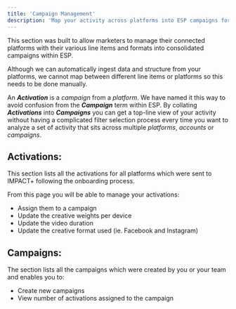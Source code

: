 ```yaml
---
title: 'Campaign Management'
description: 'Map your activity across platforms into ESP campaigns for simplified reporting and management'
---
```



This section was built to allow marketers to manage their connected platforms with their various line items and formats into consolidated campaigns within ESP. 

<Note> Although we can automatically ingest data and structure from your platforms, we cannot map between different line items or platforms so this needs to be done manually. </Note>

An ***Activation*** is a *campaign* from a *platform*. We have named it this way to avoid confusion from the ***Campaign*** term within ESP. By collating ***Activations*** into ***Campaigns*** you can get a top-line view of your activity without having a complicated filter selection process every time you want to analyze a set of activity that sits across multiple *platforms*, *accounts* or *campaigns*.


## Activations:

This section lists all the activations for all platforms which were sent to IMPACT+ following the onboarding process.

From this page you will be able to manage your activations:
- Assign them to a campaign
- Update the creative weights per device
- Update the video duration
- Update the creative format used (ie. Facebook and Instagram)

## Campaigns:

The section lists all the campaigns which were created by you or your team and enables you
to:
- Create new campaigns
- View number of activations assigned to the campaign 




